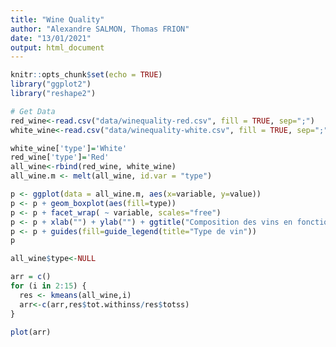 ```yaml
---
title: "Wine Quality"
author: "Alexandre SALMON, Thomas FRION"
date: "13/01/2021"
output: html_document
---
```


```r
knitr::opts_chunk$set(echo = TRUE)
library("ggplot2")
library("reshape2")

```

```r
# Get Data
red_wine<-read.csv("data/winequality-red.csv", fill = TRUE, sep=";")
white_wine<-read.csv("data/winequality-white.csv", fill = TRUE, sep=";")
```

```r
white_wine['type']='White'
red_wine['type']='Red'
all_wine<-rbind(red_wine, white_wine)
all_wine.m <- melt(all_wine, id.var = "type")

p <- ggplot(data = all_wine.m, aes(x=variable, y=value)) 
p <- p + geom_boxplot(aes(fill=type))
p <- p + facet_wrap( ~ variable, scales="free")
p <- p + xlab("") + ylab("") + ggtitle("Composition des vins en fonction du Type")
p <- p + guides(fill=guide_legend(title="Type de vin"))
p 

```


```r
all_wine$type<-NULL

arr = c()
for (i in 2:15) {
  res <- kmeans(all_wine,i)
  arr<-c(arr,res$tot.withinss/res$totss)
}

plot(arr)
```

